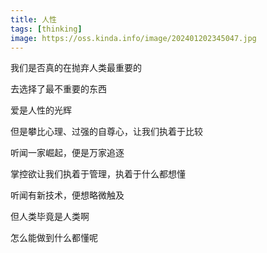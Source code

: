 ```yaml
---
title: 人性
tags: [thinking]
image: https://oss.kinda.info/image/202401202345047.jpg
---
```


我们是否真的在抛弃人类最重要的

去选择了最不重要的东西

爱是人性的光辉

但是攀比心理、过强的自尊心，让我们执着于比较

听闻一家崛起，便是万家追逐

掌控欲让我们执着于管理，执着于什么都想懂

听闻有新技术，便想略微触及

但人类毕竟是人类啊

怎么能做到什么都懂呢